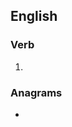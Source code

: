 ==English==

===Verb===
{{head|en|verb form}}

# {{en-past of|depurate}}

===Anagrams===
* {{anagrams|en|reupdated}}
